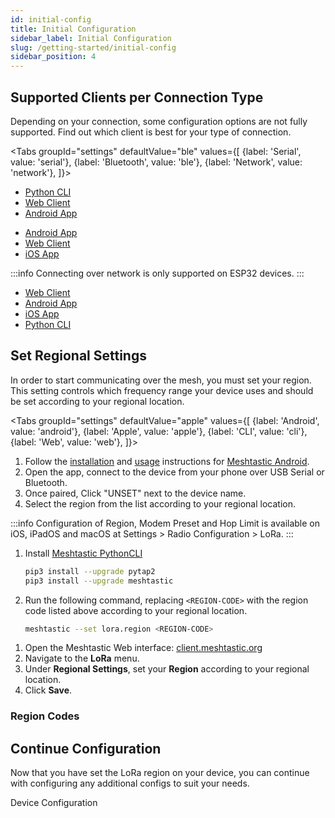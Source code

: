 ```yaml
---
id: initial-config
title: Initial Configuration
sidebar_label: Initial Configuration
slug: /getting-started/initial-config
sidebar_position: 4
---
```



## Supported Clients per Connection Type

Depending on your connection, some configuration options are not fully supported. Find out which client is best for your type of connection.

<Tabs
groupId="settings"
defaultValue="ble"
values={[
{label: 'Serial', value: 'serial'},
{label: 'Bluetooth', value: 'ble'},
{label: 'Network', value: 'network'},
]}>
<TabItem value="serial">

- [Python CLI](/docs/software/python/cli/)
- [Web Client](https://client.meshtastic.org)
- [Android App](/docs/software/android/installation)

</TabItem>
<TabItem value="ble">

- [Android App](/docs/software/android/installation)
- [Web Client](https://client.meshtastic.org)
- [iOS App](/docs/software/apple/installation)

</TabItem>
<TabItem value="network">

:::info
Connecting over network is only supported on ESP32 devices.
:::

- [Web Client](https://client.meshtastic.org)
- [Android App](/docs/software/android/installation)
- [iOS App](/docs/software/apple/installation)
- [Python CLI](/docs/software/python/cli/)

</TabItem>
</Tabs>

## Set Regional Settings

In order to start communicating over the mesh, you must set your region. This setting controls which frequency range your device uses and should be set according to your regional location.

<Tabs
groupId="settings"
defaultValue="apple"
values={[
{label: 'Android', value: 'android'},
{label: 'Apple', value: 'apple'},
{label: 'CLI', value: 'cli'},
{label: 'Web', value: 'web'},
]}>
<TabItem value="android">

1. Follow the [installation](/docs/software/android/installation) and [usage](/docs/software/python/cli/usage) instructions for [Meshtastic Android](/docs/software/android/installation).
2. Open the app, connect to the device from your phone over USB Serial or Bluetooth.
3. Once paired, Click "UNSET" next to the device name.
4. Select the region from the list according to your regional location.

</TabItem>
<TabItem value="apple">

:::info
Configuration of Region, Modem Preset and Hop Limit is available on iOS, iPadOS and macOS at Settings > Radio Configuration > LoRa.
:::

</TabItem>
<TabItem value="cli">

1. Install [Meshtastic PythonCLI](/docs/software/python/cli/installation)
   ```sh
   pip3 install --upgrade pytap2
   pip3 install --upgrade meshtastic
   ```
2. Run the following command, replacing `<REGION-CODE>` with the region code listed above according to your regional location.
   ```sh
   meshtastic --set lora.region <REGION-CODE>
   ```

</TabItem>
<TabItem value="web">

1. Open the Meshtastic Web interface: [client.meshtastic.org](https://client.meshtastic.org)
2. Navigate to the **LoRa** menu.
3. Under **Regional Settings**, set your **Region** according to your regional location.
4. Click **Save**.

</TabItem>
</Tabs>

### Region Codes

<LoRaRegions />

## Continue Configuration

Now that you have set the LoRa region on your device, you can continue with configuring any additional configs to suit your needs.

<div className="indexCtasBody">
  <Link
    className={"button button--outline button--lg cta--button"}
    to={"/docs/settings/"}
  >
    Device Configuration
  </Link>
</div>
